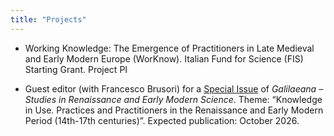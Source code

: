 ```yaml
---
title: "Projects"
---
```


-   Working Knowledge: The Emergence of Practitioners in Late Medieval and Early Modern Europe (WorKnow). Italian Fund for Science (FIS) Starting Grant. Project PI

-   Guest editor (with Francesco Brusori) for a [Special Issue](https://www.museogalileo.it/it/attivita/news/call-for-abstracts-galilaeana-knowledge-in-use.html) of *Galilaeana – Studies in Renaissance and Early Modern Science*. Theme: “Knowledge in Use. Practices and Practitioners in the Renaissance and Early Modern Period (14th-17th centuries)”. Expected publication: October 2026.

